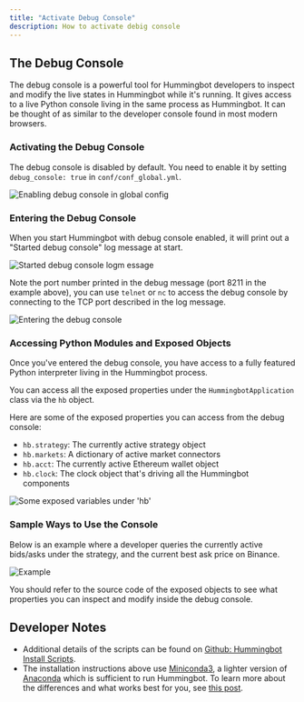 ```yaml
---
title: "Activate Debug Console"
description: How to activate debig console
---
```


## The Debug Console

The debug console is a powerful tool for Hummingbot developers to inspect and modify the live states in Hummingbot while it's running. It gives access to a live Python console living in the same process as Hummingbot. It can be thought of as similar to the developer console found in most modern browsers.

### Activating the Debug Console

The debug console is disabled by default. You need to enable it by setting `debug_console: true` in `conf/conf_global.yml`.

![Enabling debug console in global config](/img/debug1.png)

### Entering the Debug Console

When you start Hummingbot with debug console enabled, it will print out a "Started debug console" log message at start.

![Started debug console logm essage](/img/debug2.png)

Note the port number printed in the debug message (port 8211 in the example above), you can use `telnet` or `nc` to access the debug console by connecting to the TCP port described in the log message.

![Entering the debug console](/img/debug3.png)

### Accessing Python Modules and Exposed Objects

Once you've entered the debug console, you have access to a fully featured Python interpreter living in the Hummingbot process.

You can access all the exposed properties under the `HummingbotApplication` class via the `hb` object.

Here are some of the exposed properties you can access from the debug console:

- `hb.strategy`: The currently active strategy object
- `hb.markets`: A dictionary of active market connectors
- `hb.acct`: The currently active Ethereum wallet object
- `hb.clock`: The clock object that's driving all the Hummingbot components

![Some exposed variables under 'hb'](/img/debug4.png)

### Sample Ways to Use the Console

Below is an example where a developer queries the currently active bids/asks under the strategy, and the current best ask price on Binance.

![Example](/img/debug5.png)

You should refer to the source code of the exposed objects to see what properties you can inspect and modify inside the debug console.

## Developer Notes

- Additional details of the scripts can be found on [Github: Hummingbot Install Scripts](https://github.com/CoinAlpha/hummingbot/tree/development/installation/install-from-source).
- The installation instructions above use [Miniconda3](https://docs.conda.io/en/latest/miniconda.html), a lighter version of [Anaconda](https://www.anaconda.com/) which is sufficient to run Hummingbot. To learn more about the differences and what works best for you, see [this post](http://deeplearning.lipingyang.org/2018/12/23/anaconda-vs-miniconda-vs-virtualenv/).
